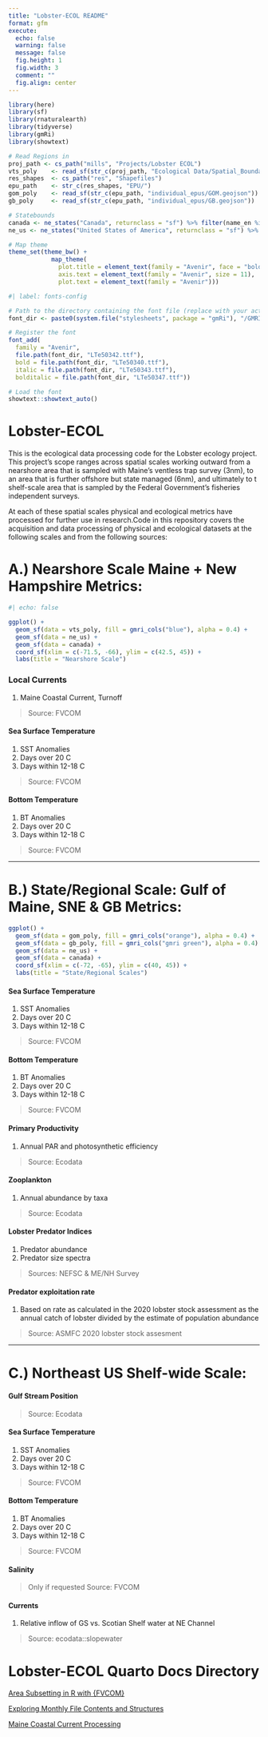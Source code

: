 ```yaml
---
title: "Lobster-ECOL README"
format: gfm
execute: 
  echo: false
  warning: false
  message: false
  fig.height: 1
  fig.width: 3
  comment: ""
  fig.align: center
---
```


```r
library(here)
library(sf)
library(rnaturalearth)
library(tidyverse)
library(gmRi)
library(showtext)

# Read Regions in
proj_path <- cs_path("mills", "Projects/Lobster ECOL")
vts_poly    <- read_sf(str_c(proj_path, "Ecological Data/Spatial_Boundaries/VTSsurvey_nearshore_area.geojson"))
res_shapes  <- cs_path("res", "Shapefiles")
epu_path    <- str_c(res_shapes, "EPU/")
gom_poly    <- read_sf(str_c(epu_path, "individual_epus/GOM.geojson"))
gb_poly     <- read_sf(str_c(epu_path, "individual_epus/GB.geojson"))

# Statebounds
canada <- ne_states("Canada", returnclass = "sf") %>% filter(name_en %in% c("Nova Scotia", "Quebec", "New Brunswick", "Prince Edward Island"))
ne_us <- ne_states("United States of America", returnclass = "sf") %>% filter(name %in% c("Maine", "Massachusetts", "Vermont", "New Hampshire", "Connecticut", "New York", "Rhode Island"))

# Map theme
theme_set(theme_bw() + 
            map_theme(
              plot.title = element_text(family = "Avenir", face = "bold", size = 14),
              axis.text = element_text(family = "Avenir", size = 11),
              plot.text = element_text(family = "Avenir")))
```




```r
#| label: fonts-config

# Path to the directory containing the font file (replace with your actual path)
font_dir <- paste0(system.file("stylesheets", package = "gmRi"), "/GMRI_fonts/Avenir/")

# Register the font
font_add(
  family = "Avenir",
  file.path(font_dir, "LTe50342.ttf"),
  bold = file.path(font_dir, "LTe50340.ttf"),
  italic = file.path(font_dir, "LTe50343.ttf"),
  bolditalic = file.path(font_dir, "LTe50347.ttf"))

# Load the font
showtext::showtext_auto()

```

# Lobster-ECOL

This is the ecological data processing code for the Lobster ecology project. This project's scope ranges across spatial scales working outward from a nearshore area that is sampled with Maine's ventless trap survey (3nm), to an area that is further offshore but state managed (6nm), and ultimately to t shelf-scale area that is sampled by the Federal Government's fisheries independent surveys.

At each of these spatial scales physical and ecological metrics have processed for further use in research.Code in this repository covers the acquisition and data processing of physical and ecological datasets at the following scales and from the following sources:

# A.) Nearshore Scale Maine + New Hampshire Metrics:

```r
#| echo: false

ggplot() +
  geom_sf(data = vts_poly, fill = gmri_cols("blue"), alpha = 0.4) +
  geom_sf(data = ne_us) +
  geom_sf(data = canada) +
  coord_sf(xlim = c(-71.5, -66), ylim = c(42.5, 45)) +
  labs(title = "Nearshore Scale")

```

### Local Currents

 1. Maine Coastal Current, Turnoff
 
> Source: FVCOM

#### Sea Surface Temperature

 1. SST Anomalies
 2. Days over 20 C
 3. Days within 12-18 C

 > Source: FVCOM

#### Bottom Temperature

 1. BT Anomalies
 2. Days over 20 C
 3. Days within 12-18 C

> Source: FVCOM


---

# B.) State/Regional Scale: Gulf of Maine, SNE & GB Metrics:

```r
ggplot() +
  geom_sf(data = gom_poly, fill = gmri_cols("orange"), alpha = 0.4) +
  geom_sf(data = gb_poly, fill = gmri_cols("gmri green"), alpha = 0.4) +
  geom_sf(data = ne_us) +
  geom_sf(data = canada) +
  coord_sf(xlim = c(-72, -65), ylim = c(40, 45)) +
  labs(title = "State/Regional Scales")
```


#### Sea Surface Temperature
 1. SST Anomalies   
 2. Days over 20 C
 3. Days within 12-18 C
 
> Source: FVCOM

#### Bottom Temperature
 1. BT Anomalies
 2. Days over 20 C
 3. Days within 12-18 C
 
 > Source: FVCOM

#### Primary Productivity
 1. Annual PAR and photosynthetic efficiency 

> Source: Ecodata

#### Zooplankton
 1. Annual abundance by taxa

> Source: Ecodata

#### Lobster Predator Indices
 1. Predator abundance
 2. Predator size spectra

> Sources: NEFSC & ME/NH Survey

#### Predator exploitation rate
 1. Based on rate as calculated in the 2020 lobster stock assessment as the annual catch of lobster divided by the estimate of population abundance

 > Source: ASMFC 2020 lobster stock assesment

---


# C.) Northeast US Shelf-wide Scale:



#### Gulf Stream Position
 > Source: Ecodata


#### Sea Surface Temperature
 1. SST Anomalies
 2. Days over 20 C
 3. Days within 12-18 C

> Source: FVCOM

#### Bottom Temperature
 1. BT Anomalies
 2. Days over 20 C
 3. Days within 12-18 C 
 
> Source: FVCOM

#### Salinity

> Only if requested
> Source: FVCOM

#### Currents
1. Relative inflow of GS vs. Scotian Shelf water at NE Channel 

> Source: ecodata::slopewater


# Lobster-ECOL Quarto Docs Directory

[Area Subsetting in R with {FVCOM}](https://adamkemberling.github.io/Lobster-ECOL/R/FVCOM_prep/FVCOM_Area_Subsetting_Demo.html)

[Exploring Monthly File Contents and Structures](https://adamkemberling.github.io/Lobster-ECOL/R/FVCOM_prep/FVCOM_GMRI-Monthly-Inventory-Check.html)

[Maine Coastal Current Processing](https://adamkemberling.github.io/Lobster-ECOL/R/FVCOM_prep/FVCOM_MaineCoastalCurrent.html)